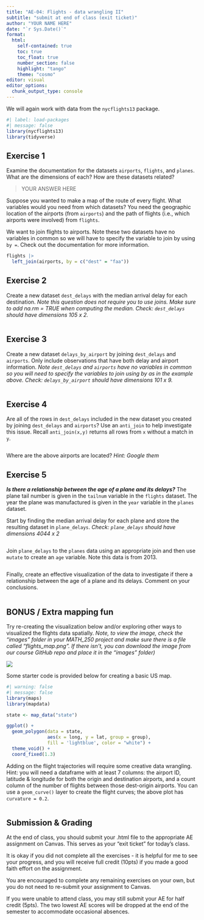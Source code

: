 ```yaml
---
title: "AE-04: Flights - data wrangling II"
subtitle: "submit at end of class (exit ticket)"
author: "YOUR NAME HERE"
date: "`r Sys.Date()`"
format: 
  html:
    self-contained: true
    toc: true
    toc_float: true
    number_section: false
    highlight: "tango"
    theme: "cosmo"
editor: visual
editor_options: 
  chunk_output_type: console
---
```


We will again work with data from the `nycflights13` package.

```r
#| label: load-packages
#| message: false
library(nycflights13)
library(tidyverse)
```

## Exercise 1

Examine the documentation for the datasets `airports`, `flights`, and `planes`. What are the dimensions of each? How are these datasets related?

> YOUR ANSWER HERE

Suppose you wanted to make a map of the route of every flight. What variables would you need from which datasets? You need the geographic location of the airports (from `airports`) and the path of flights (i.e., which airports were involved) from `flights`.

We want to join flights to airports. Note these two datasets have no variables in common so we will have to specify the variable to join by using `by =`. Check out the documentation for more information.

```r
flights |> 
  left_join(airports, by = c("dest" = "faa"))
```

## Exercise 2

Create a new dataset `dest_delays` with the median arrival delay for each destination. *Note this question does not require you to use joins. Make sure to add na.rm = TRUE when computing the median. Check: `dest_delays` should have dimensions 105 x 2.*

```r

```

## Exercise 3

Create a new dataset `delays_by_airport` by joining `dest_delays` and `airports`. Only include observations that have both delay and airport information. *Note `dest_delays` and `airports` have no variables in common so you will need to specify the variables to join using by as in the example above. Check: `delays_by_airport`* *should have dimensions 101 x 9.*

```r

```

## Exercise 4

Are all of the rows in `dest_delays` included in the new dataset you created by joining `dest_delays` and `airports`? Use an `anti_join` to help investigate this issue. Recall `anti_join(x,y)` returns all rows from `x` without a match in `y`.

```r

```

Where are the above airports are located? *Hint: Google them*

## Exercise 5

***Is there a relationship between the age of a plane and its delays?*** The plane tail number is given in the `tailnum` variable in the `flights` dataset. The year the plane was manufactured is given in the `year` variable in the `planes` dataset.

Start by finding the median arrival delay for each plane and store the resulting dataset in `plane_delays`. *Check: `plane_delays`* *should have dimensions 4044 x 2*

```r

```

Join `plane_delays` to the `planes` data using an appropriate join and then use `mutate` to create an `age` variable. Note this data is from 2013.

```r

```

Finally, create an effective visualization of the data to investigate if there a relationship between the age of a plane and its delays. Comment on your conclusions.

```r

```

## BONUS / Extra mapping fun

Try re-creating the visualization below and/or exploring other ways to visualized the flights data spatially. *Note, to view the image, check the "images" folder in your MATH_250 project and make sure there is a file called "flights_map.png". If there isn't, you can download the image from our course GitHub repo and place it in the "images" folder)*

![](images/flights_map.png)

Some starter code is provided below for creating a basic US map.

```r
#| warning: false
#| message: false
library(maps)
library(mapdata)

state <- map_data("state")

ggplot() + 
  geom_polygon(data = state, 
               aes(x = long, y = lat, group = group),
               fill = 'lightblue', color = "white") +
  theme_void() +
  coord_fixed(1.3)
```

Adding on the flight trajectories will require some creative data wrangling. Hint: you will need a dataframe with at least 7 columns: the airport ID, latitude & longitude for both the origin and destination airports, and a count column of the number of flights between those dest-origin airports. You can use a `geom_curve()` layer to create the flight curves; the above plot has `curvature = 0.2`.

```r

```

## Submission & Grading

At the end of class, you should submit your .html file to the appropriate AE assignment on Canvas. This serves as your "exit ticket" for today's class.

It is okay if you did not complete all the exercises - it is helpful for me to see your progress, and you will receive full credit (10pts) if you made a good faith effort on the assignment.

You are encouraged to complete any remaining exercises on your own, but you do not need to re-submit your assignment to Canvas.

If you were unable to attend class, you may still submit your AE for half credit (5pts). The two lowest AE scores will be dropped at the end of the semester to accommodate occasional absences.
